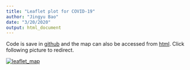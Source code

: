 ```yaml
---
title: "Leaflet plot for COVID-19"
author: "Jingyu Bao"
date: "3/20/2020"
output: html_document
---
```


Code is save in [github](https://github.com/zhongjzsb/COVID-19) and the map can also be accessed from [html](https://zhongjzsb.com/images/leaflet-plot.html). Click following picture to redirect.

[![leaflet_map](../static/images/leaflet-screenshot.png)](https://zhongjzsb.com/images/leaflet-plot.html)

